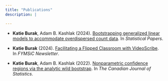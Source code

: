 ```yaml
---
title: "Publications"
description: |

---
```


+ **Katie Burak**, Adam B. Kashlak (2024). [Bootstrapping generalized linear models to accommodate overdispersed count data](https://link.springer.com/article/10.1007/s00362-024-01534-4). In *Statistical Papers*.

+ **Katie Burak** (2024). [Facilitating a Flipped Classroom with VideoScribe](https://mailchi.mp/04c7fc9215ca/fymsic-newsletter-issue-15). In *FYMSiC Newsletter*.

+ **Katie Burak**, Adam B. Kashlak (2022). [Nonparametric confidence regions via the analytic wild bootstrap](https://onlinelibrary.wiley.com/doi/abs/10.1002/cjs.11687). In *The Canadian Journal of Statistics*.